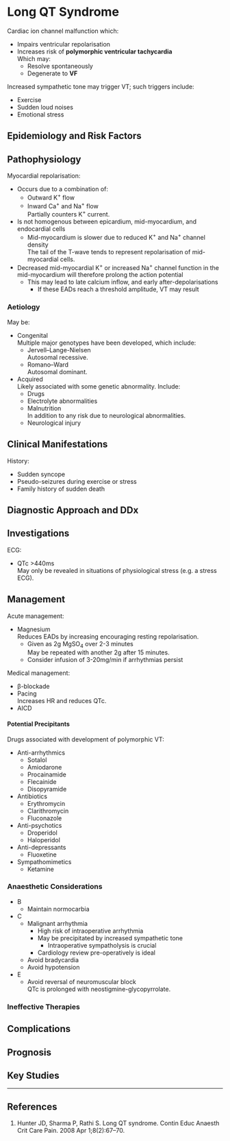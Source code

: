 # Long QT Syndrome


Cardiac ion channel malfunction which:

* Impairs ventricular repolarisation
* Increases risk of **polymorphic ventricular tachycardia**  
Which may:
	* Resolve spontaneously
	* Degenerate to **VF**


Increased sympathetic tone may trigger VT; such triggers include:

* Exercise
* Sudden loud noises
* Emotional stress

## Epidemiology and Risk Factors

## Pathophysiology

Myocardial repolarisation:

* Occurs due to a combination of:
	* Outward K<sup>+</sup> flow
	* Inward Ca<sup>+</sup> and Na<sup>+</sup> flow  
	Partially counters K<sup>+</sup> current.
* Is not homogenous between epicardium, mid-myocardium, and endocardial cells
	* Mid-myocardium is slower due to reduced K<sup>+</sup> and Na<sup>+</sup> channel density  
	The tail of the T-wave tends to represent repolarisation of mid-myocardial cells.
* Decreased mid-myocardial K<sup>+</sup> or increased Na<sup>+</sup> channel function in the mid-myocardium will therefore prolong the action potential
	* This may lead to late calcium inflow, and early after-depolarisations
		* If these EADs reach a threshold amplitude, VT may result

### Aetiology

May be:

* Congenital  
Multiple major genotypes have been developed, which include:
	* Jervell–Lange-Nielsen  
	Autosomal recessive.
	* Romano–Ward  
	Autosomal dominant.
* Acquired  
Likely associated with some genetic abnormality. Include:
	* Drugs
	* Electrolyte abnormalities
	* Malnutrition  
	In addition to any risk due to neurological abnormalities.
	* Neurological injury

## Clinical Manifestations

History:

* Sudden syncope
* Pseudo-seizures during exercise or stress
* Family history of sudden death

## Diagnostic Approach and DDx

## Investigations

ECG:

* QTc >440ms  
May only be revealed in situations of physiological stress (e.g. a stress ECG).

## Management

Acute management:

* Magnesium  
Reduces EADs by increasing encouraging resting repolarisation.
	* Given as 2g MgSO<sub>4</sub> over 2-3 minutes  
	May be repeated with another 2g after 15 minutes.
	* Consider infusion of 3-20mg/min if arrhythmias persist

Medical management:

* β-blockade
* Pacing  
Increases HR and reduces QTc.
* AICD

#### Potential Precipitants

Drugs associated with development of polymorphic VT:

* Anti-arrhythmics
	* Sotalol
	* Amiodarone
	* Procainamide
	* Flecainide
	* Disopyramide
* Antibiotics
	* Erythromycin
	* Clarithromycin
	* Fluconazole
* Anti-psychotics
	* Droperidol
	* Haloperidol
* Anti-depressants
	* Fluoxetine
* Sympathomimetics
	* Ketamine

### Anaesthetic Considerations

* B
	* Maintain normocarbia
* C
	* Malignant arrhythmia
		* High risk of intraoperative arrhythmia
		* May be precipitated by increased sympathetic tone
			* Intraoperative sympatholysis is crucial
		* Cardiology review pre-operatively is ideal
	* Avoid bradycardia
	* Avoid hypotension
* E
	* Avoid reversal of neuromuscular block  
	QTc is prolonged with neostigmine-glycopyrrolate.

### Ineffective Therapies

## Complications

## Prognosis

## Key Studies


---

## References

1. Hunter JD, Sharma P, Rathi S. Long QT syndrome. Contin Educ Anaesth Crit Care Pain. 2008 Apr 1;8(2):67–70. 
